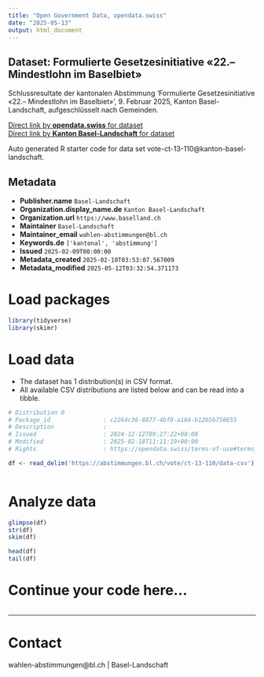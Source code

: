 ```yaml
---
title: "Open Government Data, opendata.swiss"
date: "2025-05-13"
output: html_document
---
```


## Dataset: Formulierte Gesetzesinitiative «22.– Mindestlohn im Baselbiet»

Schlussresultate der kantonalen Abstimmung 'Formulierte Gesetzesinitiative «22.– Mindestlohn im Baselbiet»', 9. Februar 2025, Kanton Basel-Landschaft, aufgeschlüsselt nach Gemeinden.

[Direct link by **opendata.swiss** for dataset](https://opendata.swiss/de/dataset/formulierte-gesetzesinitiative-22-mindestlohn-im-baselbiet)<br>
[Direct link by **Kanton Basel-Landschaft** for dataset](https://abstimmungen.bl.ch/vote/ct-13-110/data)

Auto generated R starter code for data set vote-ct-13-110@kanton-basel-landschaft.

## Metadata

- **Publisher.name** `Basel-Landschaft`
- **Organization.display_name.de** `Kanton Basel-Landschaft`
- **Organization.url** `https://www.baselland.ch`
- **Maintainer** `Basel-Landschaft`
- **Maintainer_email** `wahlen-abstimmungen@bl.ch`
- **Keywords.de** `['kantonal', 'abstimmung']`
- **Issued** `2025-02-09T00:00:00`
- **Metadata_created** `2025-02-10T03:53:07.567009`
- **Metadata_modified** `2025-05-12T03:32:54.371173`


# Load packages

```r

library(tidyverse)
library(skimr)

```

# Load data

-   The dataset has 1 distribution(s) in CSV format.
-   All available CSV distributions are listed below and can be read into a tibble.

```r

# Distribution 0
# Package_id               : c2264c36-8877-4bf8-a184-b12b5b758655
# Description              : 
# Issued                   : 2024-12-12T09:27:22+00:00
# Modified                 : 2025-02-18T11:11:19+00:00
# Rights                   : https://opendata.swiss/terms-of-use#terms_by

df <- read_delim('https://abstimmungen.bl.ch/vote/ct-13-110/data-csv')



```

# Analyze data

```r

glimpse(df)
str(df)
skim(df)

head(df)
tail(df)

```

# Continue your code here...

```r

```

------------------------------------------------------------------------

# Contact

wahlen-abstimmungen@bl.ch | Basel-Landschaft
